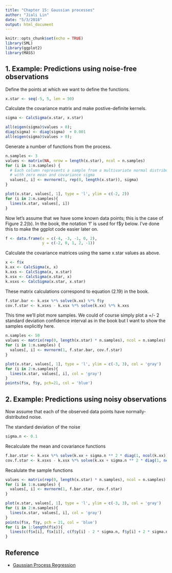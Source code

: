 ```yaml
---
title: "Chapter 15: Gaussian processes"
author: "Jiali Lin"
date: "5/3/2018"
output: html_document
---
```


```r
knitr::opts_chunk$set(echo = TRUE)
library(SML)
library(ggplot2)
library(MASS)
```

## 1. Example: Predictions using noise-free observations

Define the points at which we want to define the functions.

```r
x.star <- seq(-5, 5, len = 50)
```

Calculate the covariance matrix and make postive-definite kernels.

```r
sigma <- CalcSigma(x.star, x.star)

all(eigen(sigma)$values > 0);
diag(sigma) <- diag(sigma)  + 0.001
all(eigen(sigma)$values > 0);
```

Generate a number of functions from the process.

```r
n.samples <- 3
values <- matrix(NA, nrow = length(x.star), ncol = n.samples)
for (i in 1:n.samples) {
  # Each column represents a sample from a multivariate normal distribution
  # with zero mean and covariance sigma
  values[, i] <- mvrnorm(1, rep(0, length(x.star)), sigma)
}

plot(x.star, values[, 1], type = 'l', ylim = c(-2, 2))
for (i in 2:n.samples){
  lines(x.star, values[, i])
}
```

Now let's assume that we have some known data points;
this is the case of Figure 2.2(b). In the book, the notation 'f'
is used for f$y below.  I've done this to make the ggplot code
easier later on.

```r
f <- data.frame(x = c(-4, -3, -1, 0, 2),
                y = c(-2, 0, 1, 2, -1))
```

Calculate the covariance matrices using the same x.star values as above.

```r
x <- f$x
k.xx <- CalcSigma(x, x)
k.xxs <- CalcSigma(x, x.star)
k.xsx <- CalcSigma(x.star, x)
k.xsxs <- CalcSigma(x.star, x.star)
```

These matrix calculations correspond to equation (2.19) in the book.

```r
f.star.bar <- k.xsx %*% solve(k.xx) %*% f$y
cov.f.star <- k.xsxs - k.xsx %*% solve(k.xx) %*% k.xxs
```

This time we'll plot more samples.  We could of course simply plot a +/- 2 
standard deviation confidence interval as in the book but I want to show 
the samples explicitly here.

```r
n.samples <- 50
values <- matrix(rep(0, length(x.star) * n.samples), ncol = n.samples)
for (i in 1:n.samples) {
  values[, i] <- mvrnorm(1, f.star.bar, cov.f.star)
}

plot(x.star, values[, 1], type = 'l', ylim = c(-3, 3), col = 'gray')
for (i in 2:n.samples){
  lines(x.star, values[, i], col = 'gray')
}
points(f$x, f$y, pch=21, col = 'blue')
```

  
## 2. Example: Predictions using noisy observations

Now assume that each of the observed data points have normally-distributed noise.
  
The standard deviation of the noise

```r
sigma.n <- 0.1
```

Recalculate the mean and covariance functions

```r
f.bar.star <- k.xsx %*% solve(k.xx + sigma.n ** 2 * diag(1, ncol(k.xx))) %*% f$y
cov.f.star <- k.xsxs - k.xsx %*% solve(k.xx + sigma.n ** 2 * diag(1, ncol(k.xx))) %*% k.xxs
```

  
Recalulate the sample functions

```r
values <- matrix(rep(0, length(x.star) * n.samples), ncol = n.samples)
for (i in 1:n.samples) {
  values[, i] <- mvrnorm(1, f.bar.star, cov.f.star)
}

plot(x.star, values[, 1], type = 'l', ylim = c(-3, 3), col = 'gray')
for (i in 2:n.samples){
  lines(x.star, values[, i], col = 'gray')
}
points(f$x, f$y, pch = 21, col = 'blue')
for (i in 1:length(f$x)){
  lines(c(f$x[i], f$x[i]), c(f$y[i] - 2 * sigma.n, f$y[i] + 2 * sigma.n), col = 'red', lwd = 2)
}
```

## Reference
- [Gaussian Process Regression](http://www.jameskeirstead.ca/blog/gaussian-process-regression-with-r/)